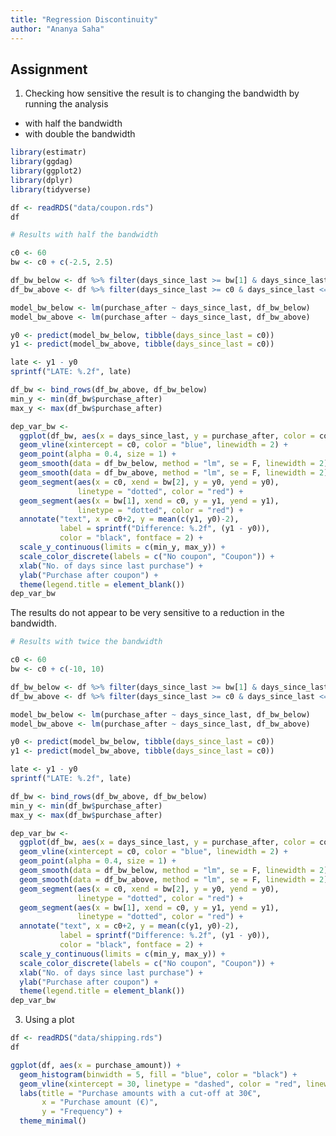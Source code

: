 ```yaml
---
title: "Regression Discontinuity"
author: "Ananya Saha"
---
```


## Assignment

1. Checking how sensitive the result is to changing the bandwidth by running the analysis
- with half the bandwidth
- with double the bandwidth

```r
library(estimatr)
library(ggdag)
library(ggplot2)
library(dplyr)
library(tidyverse)

df <- readRDS("data/coupon.rds")
df

# Results with half the bandwidth

c0 <- 60
bw <- c0 + c(-2.5, 2.5)

df_bw_below <- df %>% filter(days_since_last >= bw[1] & days_since_last < c0)
df_bw_above <- df %>% filter(days_since_last >= c0 & days_since_last <= bw[2])

model_bw_below <- lm(purchase_after ~ days_since_last, df_bw_below)
model_bw_above <- lm(purchase_after ~ days_since_last, df_bw_above)

y0 <- predict(model_bw_below, tibble(days_since_last = c0))
y1 <- predict(model_bw_above, tibble(days_since_last = c0))

late <- y1 - y0
sprintf("LATE: %.2f", late)

df_bw <- bind_rows(df_bw_above, df_bw_below)
min_y <- min(df_bw$purchase_after)
max_y <- max(df_bw$purchase_after)

dep_var_bw <- 
  ggplot(df_bw, aes(x = days_since_last, y = purchase_after, color = coupon)) +
  geom_vline(xintercept = c0, color = "blue", linewidth = 2) +
  geom_point(alpha = 0.4, size = 1) +
  geom_smooth(data = df_bw_below, method = "lm", se = F, linewidth = 2) +
  geom_smooth(data = df_bw_above, method = "lm", se = F, linewidth = 2) +
  geom_segment(aes(x = c0, xend = bw[2], y = y0, yend = y0),
               linetype = "dotted", color = "red") +
  geom_segment(aes(x = bw[1], xend = c0, y = y1, yend = y1),
               linetype = "dotted", color = "red") +
  annotate("text", x = c0+2, y = mean(c(y1, y0)-2),
           label = sprintf("Difference: %.2f", (y1 - y0)),
           color = "black", fontface = 2) +
  scale_y_continuous(limits = c(min_y, max_y)) + 
  scale_color_discrete(labels = c("No coupon", "Coupon")) +
  xlab("No. of days since last purchase") +
  ylab("Purchase after coupon") +
  theme(legend.title = element_blank())
dep_var_bw
```
The results do not appear to be very sensitive to a reduction in the bandwidth. 

```r

# Results with twice the bandwidth

c0 <- 60
bw <- c0 + c(-10, 10)

df_bw_below <- df %>% filter(days_since_last >= bw[1] & days_since_last < c0)
df_bw_above <- df %>% filter(days_since_last >= c0 & days_since_last <= bw[2])

model_bw_below <- lm(purchase_after ~ days_since_last, df_bw_below)
model_bw_above <- lm(purchase_after ~ days_since_last, df_bw_above)

y0 <- predict(model_bw_below, tibble(days_since_last = c0))
y1 <- predict(model_bw_above, tibble(days_since_last = c0))

late <- y1 - y0
sprintf("LATE: %.2f", late)

df_bw <- bind_rows(df_bw_above, df_bw_below)
min_y <- min(df_bw$purchase_after)
max_y <- max(df_bw$purchase_after)

dep_var_bw <- 
  ggplot(df_bw, aes(x = days_since_last, y = purchase_after, color = coupon)) +
  geom_vline(xintercept = c0, color = "blue", linewidth = 2) +
  geom_point(alpha = 0.4, size = 1) +
  geom_smooth(data = df_bw_below, method = "lm", se = F, linewidth = 2) +
  geom_smooth(data = df_bw_above, method = "lm", se = F, linewidth = 2) +
  geom_segment(aes(x = c0, xend = bw[2], y = y0, yend = y0),
               linetype = "dotted", color = "red") +
  geom_segment(aes(x = bw[1], xend = c0, y = y1, yend = y1),
               linetype = "dotted", color = "red") +
  annotate("text", x = c0+2, y = mean(c(y1, y0)-2),
           label = sprintf("Difference: %.2f", (y1 - y0)),
           color = "black", fontface = 2) +
  scale_y_continuous(limits = c(min_y, max_y)) + 
  scale_color_discrete(labels = c("No coupon", "Coupon")) +
  xlab("No. of days since last purchase") +
  ylab("Purchase after coupon") +
  theme(legend.title = element_blank())
dep_var_bw
```

3. Using a plot
```r
df <- readRDS("data/shipping.rds")
df

ggplot(df, aes(x = purchase_amount)) +
  geom_histogram(binwidth = 5, fill = "blue", color = "black") +
  geom_vline(xintercept = 30, linetype = "dashed", color = "red", linewidth = 1) +
  labs(title = "Purchase amounts with a cut-off at 30€",
       x = "Purchase amount (€)",
       y = "Frequency") +
  theme_minimal()
```